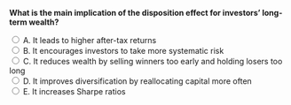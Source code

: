 ::: {.question-block}

<form onsubmit="event.preventDefault(); checkAnswer('module5_mcq_q72')" data-correct-answer="C">
<strong style="display: block;">What is the main implication of the disposition effect for investors’ long-term wealth?</strong>

<label><input type="radio" name="module5_mcq_q72" value="A"> A. It leads to higher after-tax returns</label><br>
<label><input type="radio" name="module5_mcq_q72" value="B"> B. It encourages investors to take more systematic risk</label><br>
<label><input type="radio" name="module5_mcq_q72" value="C"> C. It reduces wealth by selling winners too early and holding losers too long</label><br>
<label><input type="radio" name="module5_mcq_q72" value="D"> D. It improves diversification by reallocating capital more often</label><br>
<label><input type="radio" name="module5_mcq_q72" value="E"> E. It increases Sharpe ratios</label><br>
</form>

<div id="feedback-module5_mcq_q72" class="feedback" data-status="" style="display:none;">
✅ Correct: C. The disposition effect typically lowers investors’ long-term wealth because they lock in small gains while letting losses accumulate, often leading to underperformance relative to passive strategies.
</div>

:::

